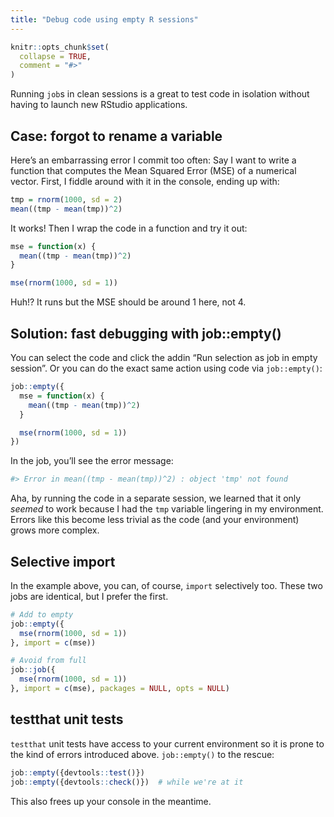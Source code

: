 ```yaml
---
title: "Debug code using empty R sessions"
---
```


```r
knitr::opts_chunk$set(
  collapse = TRUE,
  comment = "#>"
)
```

Running `job`s in clean sessions is a great to test code in isolation without having to launch new RStudio applications.


## Case: forgot to rename a variable
Here's an embarrassing error I commit too often: Say I want to write a function that computes the Mean Squared Error (MSE) of a numerical vector. First, I fiddle around with it in the console, ending up with:

```r
tmp = rnorm(1000, sd = 2)
mean((tmp - mean(tmp))^2)
```

It works! Then I wrap the code in a function and try it out:

```r
mse = function(x) {
  mean((tmp - mean(tmp))^2)
}

mse(rnorm(1000, sd = 1))
```

Huh!? It runs but the MSE should be around 1 here, not 4. 


## Solution: fast debugging with job::empty()
You can select the code and click the addin "Run selection as job in empty session". Or you can do the exact same action using code via `job::empty()`:

```r
job::empty({
  mse = function(x) {
    mean((tmp - mean(tmp))^2)
  }

  mse(rnorm(1000, sd = 1))
})
```

In the job, you'll see the error message:

```r
#> Error in mean((tmp - mean(tmp))^2) : object 'tmp' not found 
```

Aha, by running the code in a separate session, we learned that it only *seemed* to work because I had the `tmp` variable lingering in my environment. Errors like this become less trivial as the code (and your environment) grows more complex.


## Selective import
In the example above, you can, of course, `import` selectively too. These two jobs are identical, but I prefer the first.

```r
# Add to empty
job::empty({
  mse(rnorm(1000, sd = 1))
}, import = c(mse))

# Avoid from full
job::job({
  mse(rnorm(1000, sd = 1))
}, import = c(mse), packages = NULL, opts = NULL)
```



## testthat unit tests
`testthat` unit tests have access to your current environment so it is prone to the kind of errors introduced above. `job::empty()` to the rescue:

```r
job::empty({devtools::test()})
job::empty({devtools::check()})  # while we're at it
```

This also frees up your console in the meantime.
